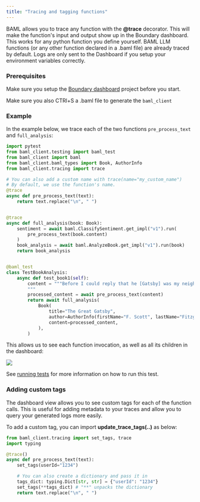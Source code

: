 ```yaml
---
title: "Tracing and tagging functions"
---
```


BAML allows you to trace any function with the **@trace** decorator.
This will make the function's input and output show up in the Boundary dashboard. This works for any python function you define yourself. BAML LLM functions (or any other function declared in a .baml file) are already traced by default. Logs are only sent to the Dashboard if you setup your environment variables correctly.


### Prerequisites
Make sure you setup the [Boundary dashboard](/quickstart#setting-up-the-boundary-dashboard) project before you start.

Make sure you also CTRl+S a .baml file to generate the `baml_client`

### Example

In the example below, we trace each of the two functions `pre_process_text` and `full_analysis`:

```python
import pytest
from baml_client.testing import baml_test
from baml_client import baml
from baml_client.baml_types import Book, AuthorInfo
from baml_client.tracing import trace

# You can also add a custom name with trace(name="my_custom_name")
# By default, we use the function's name.
@trace
async def pre_process_text(text):
    return text.replace("\n", " ")


@trace
async def full_analysis(book: Book):
    sentiment = await baml.ClassifySentiment.get_impl("v1").run(
        pre_process_text(book.content)
    )
    book_analysis = await baml.AnalyzeBook.get_impl("v1").run(book)
    return book_analysis


@baml_test
class TestBookAnalysis:
    async def test_book1(self):
        content = """Before I could reply that he [Gatsby] was my neighbor...
        """
        processed_content = await pre_process_text(content)
        return await full_analysis(
            Book(
                title="The Great Gatsby",
                author=AuthorInfo(firstName="F. Scott", lastName="Fitzgerald"),
                content=processed_content,
            ),
        )
```


This allows us to see each function invocation, as well as all its children in the dashboard:

<img src="/images/dashboard/dashboard-test-pic.png" width="auto" />

See [running tests](/running-tests) for more information on how to run this test.

### Adding custom tags

The dashboard view allows you to see custom tags for each of the function calls. This is useful for adding metadata to your traces and allow you to query your generated logs more easily.

To add a custom tag, you can import **update_trace_tags(..)** as below:

```python
from baml_client.tracing import set_tags, trace
import typing

@trace()
async def pre_process_text(text):
    set_tags(userId="1234")

    # You can also create a dictionary and pass it in
    tags_dict: typing.Dict[str, str] = {"userId": "1234"}
    set_tags(**tags_dict) # "**" unpacks the dictionary
    return text.replace("\n", " ")
```